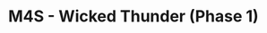 ---
id: m4s_p1
title: M4S - Wicked Thunder (Phase 1)
sidebar_position: 1
sidebar_label: Intro (Phase 1)
hide_title: false
hide_table_of_contents: true
slug: /savage/m4s_p1
---